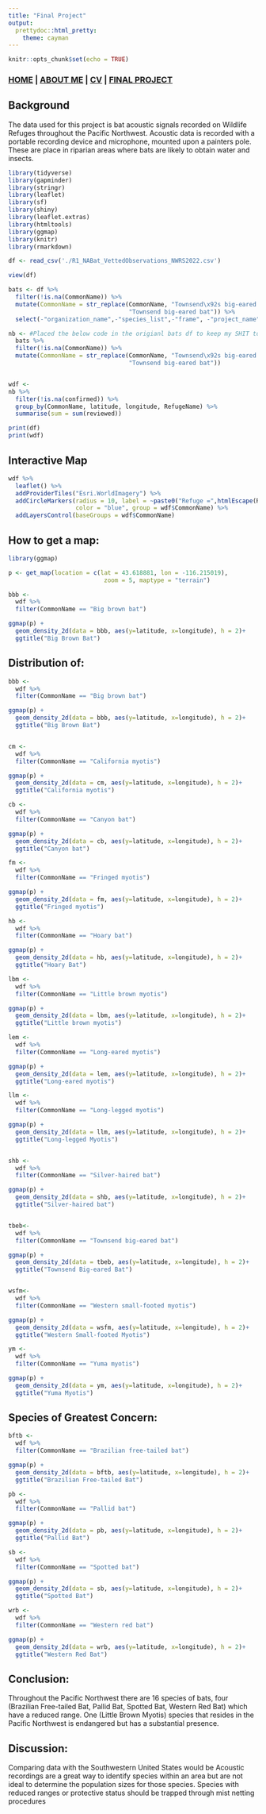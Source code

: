 ```yaml
---
title: "Final Project"
output: 
  prettydoc::html_pretty:
    theme: cayman
---
```


```r
knitr::opts_chunk$set(echo = TRUE)
```

### [HOME](https://chandlerhaut.github.io/) | [ABOUT ME](https://chandlerhaut.github.io/about_me/) | [CV](https://chandlerhaut.github.io/about_me/CV.pdf) | [FINAL PROJECT](https://chandlerhaut.github.io/Final_Project/)

## Background

The data used for this project is bat acoustic signals recorded on Wildlife Refuges throughout the Pacific Northwest. Acoustic data is recorded with a portable recording device and microphone, mounted upon a painters pole. These are place in riparian areas where bats are likely to obtain water and insects.  



```r

library(tidyverse)
library(gapminder)
library(stringr)
library(leaflet)
library(sf)
library(shiny)
library(leaflet.extras)
library(htmltools)
library(ggmap)
library(knitr)
library(rmarkdown)

df <- read_csv('./R1_NABat_VettedObservations_NWRS2022.csv')

view(df)

bats <- df %>% 
  filter(!is.na(CommonName)) %>% 
  mutate(CommonName = str_replace(CommonName, "Townsend\x92s big-eared bat", 
                                  "Townsend big-eared bat")) %>% 
  select(-"organization_name",-"species_list",-"frame", -"project_name")

nb <- #Placed the below code in the origianl bats df to keep my SHIT together
  bats %>% 
  filter(!is.na(CommonName)) %>% 
  mutate(CommonName = str_replace(CommonName, "Townsend\x92s big-eared bat", 
                                  "Townsend big-eared bat"))


wdf <- 
nb %>% 
  filter(!is.na(confirmed)) %>% 
  group_by(CommonName, latitude, longitude, RefugeName) %>% 
  summarise(sum = sum(reviewed))

```

```r
print(df)
print(wdf)
```



## Interactive Map
```r
wdf %>% 
  leaflet() %>% 
  addProviderTiles("Esri.WorldImagery") %>% 
  addCircleMarkers(radius = 10, label = ~paste0("Refuge =",htmlEscape(RefugeName)),
                   color = "blue", group = wdf$CommonName) %>% 
  addLayersControl(baseGroups = wdf$CommonName)
```

## How to get a map: 

```r
library(ggmap)

p <- get_map(location = c(lat = 43.618881, lon = -116.215019), 
                           zoom = 5, maptype = "terrain")

bbb <- 
  wdf %>% 
  filter(CommonName == "Big brown bat")

ggmap(p) +
  geom_density_2d(data = bbb, aes(y=latitude, x=longitude), h = 2)+
  ggtitle("Big Brown Bat")

```


## Distribution of: 

```r
bbb <- 
  wdf %>% 
  filter(CommonName == "Big brown bat")

ggmap(p) +
  geom_density_2d(data = bbb, aes(y=latitude, x=longitude), h = 2)+
  ggtitle("Big Brown Bat")


cm <- 
  wdf %>% 
  filter(CommonName == "California myotis")

ggmap(p) +
  geom_density_2d(data = cm, aes(y=latitude, x=longitude), h = 2)+
  ggtitle("California myotis")

cb <- 
  wdf %>% 
  filter(CommonName == "Canyon bat") 

ggmap(p) +
  geom_density_2d(data = cb, aes(y=latitude, x=longitude), h = 2)+
  ggtitle("Canyon bat")

fm <- 
  wdf %>% 
  filter(CommonName == "Fringed myotis")

ggmap(p) +
  geom_density_2d(data = fm, aes(y=latitude, x=longitude), h = 2)+
  ggtitle("Fringed myotis")

hb <- 
  wdf %>% 
  filter(CommonName == "Hoary bat")

ggmap(p) +
  geom_density_2d(data = hb, aes(y=latitude, x=longitude), h = 2)+
  ggtitle("Hoary Bat")

lbm <- 
  wdf %>% 
  filter(CommonName == "Little brown myotis")

ggmap(p) +
  geom_density_2d(data = lbm, aes(y=latitude, x=longitude), h = 2)+
  ggtitle("Little brown myotis")

lem <- 
  wdf %>% 
  filter(CommonName == "Long-eared myotis") 

ggmap(p) +
  geom_density_2d(data = lem, aes(y=latitude, x=longitude), h = 2)+
  ggtitle("Long-eared myotis")

llm <- 
  wdf %>% 
  filter(CommonName == "Long-legged myotis") 

ggmap(p) +
  geom_density_2d(data = llm, aes(y=latitude, x=longitude), h = 2)+
  ggtitle("Long-legged Myotis")


shb <- 
  wdf %>% 
  filter(CommonName == "Silver-haired bat") 

ggmap(p) +
  geom_density_2d(data = shb, aes(y=latitude, x=longitude), h = 2)+
  ggtitle("Silver-haired bat")


tbeb<- 
  wdf %>% 
  filter(CommonName == "Townsend big-eared bat") 

ggmap(p) +
  geom_density_2d(data = tbeb, aes(y=latitude, x=longitude), h = 2)+
  ggtitle("Townsend Big-eared Bat")


wsfm<- 
  wdf %>% 
  filter(CommonName == "Western small-footed myotis") 

ggmap(p) +
  geom_density_2d(data = wsfm, aes(y=latitude, x=longitude), h = 2)+
  ggtitle("Western Small-footed Myotis")

ym <- 
  wdf %>% 
  filter(CommonName == "Yuma myotis") 

ggmap(p) +
  geom_density_2d(data = ym, aes(y=latitude, x=longitude), h = 2)+
  ggtitle("Yuma Myotis")
```





## Species of Greatest Concern:
```r
bftb <- 
  wdf %>% 
  filter(CommonName == "Brazilian free-tailed bat")

ggmap(p) +
  geom_density_2d(data = bftb, aes(y=latitude, x=longitude), h = 2)+
  ggtitle("Brazilian Free-tailed Bat")

pb <- 
  wdf %>% 
  filter(CommonName == "Pallid bat") 

ggmap(p) +
  geom_density_2d(data = pb, aes(y=latitude, x=longitude), h = 2)+
  ggtitle("Pallid Bat")

sb <- 
  wdf %>% 
  filter(CommonName == "Spotted bat") 

ggmap(p) +
  geom_density_2d(data = sb, aes(y=latitude, x=longitude), h = 2)+
  ggtitle("Spotted Bat")

wrb <- 
  wdf %>% 
  filter(CommonName == "Western red bat") 

ggmap(p) +
  geom_density_2d(data = wrb, aes(y=latitude, x=longitude), h = 2)+
  ggtitle("Western Red Bat")

```


## Conclusion:

Throughout the Pacific Northwest there are 16 species of bats, four (Brazilian Free-tailed Bat, Pallid Bat, Spotted Bat, Western Red Bat) which have a reduced range. One (Little Brown Myotis) species that resides in the Pacific Northwest is endangered but has a substantial presence. 

## Discussion: 

Comparing data with the Southwestern United States would be Acoustic recordings are a great way to identify species within an area but are not ideal to determine the population sizes for those species. Species with reduced ranges or protective status should be trapped through mist netting procedures



